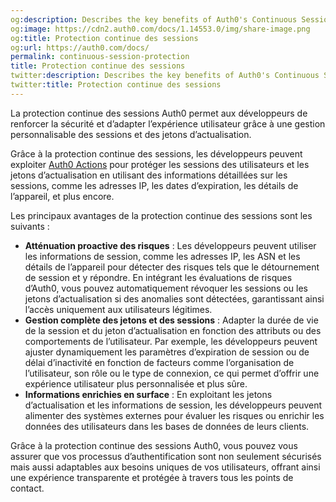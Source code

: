 ```yaml
---
og:description: Describes the key benefits of Auth0's Continuous Session Protection.
og:image: https://cdn2.auth0.com/docs/1.14553.0/img/share-image.png
og:title: Protection continue des sessions
og:url: https://auth0.com/docs/
permalink: continuous-session-protection
title: Protection continue des sessions
twitter:description: Describes the key benefits of Auth0's Continuous Session Protection.
twitter:title: Protection continue des sessions
---
```


La protection continue des sessions Auth0 permet aux développeurs de renforcer la sécurité et d’adapter l’expérience utilisateur grâce à une gestion personnalisable des sessions et des jetons d’actualisation.

Grâce à la protection continue des sessions, les développeurs peuvent exploiter [Auth0 Actions](/actions) pour protéger les sessions des utilisateurs et les jetons d’actualisation en utilisant des informations détaillées sur les sessions, comme les adresses IP, les dates d’expiration, les détails de l’appareil, et plus encore.

Les principaux avantages de la protection continue des sessions sont les suivants :

* **Atténuation proactive des risques** : Les développeurs peuvent utiliser les informations de session, comme les adresses IP, les ASN et les détails de l’appareil pour détecter des risques tels que le détournement de session et y répondre. En intégrant les évaluations de risques d’Auth0, vous pouvez automatiquement révoquer les sessions ou les jetons d’actualisation si des anomalies sont détectées, garantissant ainsi l’accès uniquement aux utilisateurs légitimes.
* **Gestion complète des jetons et des sessions** : Adapter la durée de vie de la session et du jeton d’actualisation en fonction des attributs ou des comportements de l’utilisateur. Par exemple, les développeurs peuvent ajuster dynamiquement les paramètres d’expiration de session ou de délai d’inactivité en fonction de facteurs comme l’organisation de l’utilisateur, son rôle ou le type de connexion, ce qui permet d’offrir une expérience utilisateur plus personnalisée et plus sûre.
* **Informations enrichies en surface** : En exploitant les jetons d’actualisation et les informations de session, les développeurs peuvent alimenter des systèmes externes pour évaluer les risques ou enrichir les données des utilisateurs dans les bases de données de leurs clients.

Grâce à la protection continue des sessions Auth0, vous pouvez vous assurer que vos processus d’authentification sont non seulement sécurisés mais aussi adaptables aux besoins uniques de vos utilisateurs, offrant ainsi une expérience transparente et protégée à travers tous les points de contact.